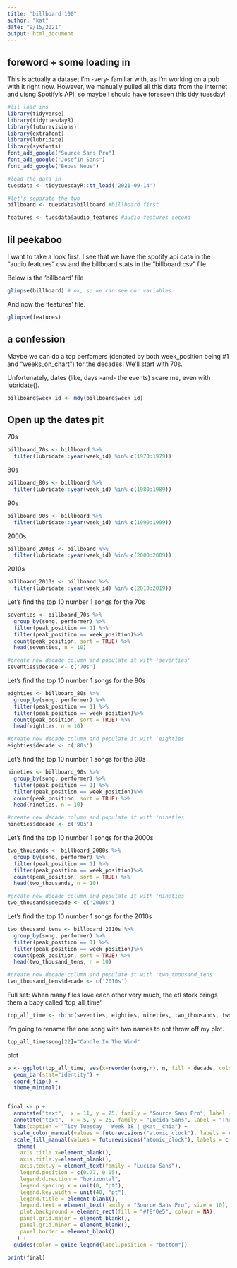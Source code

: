 ```yaml
---
title: "billboard 100"
author: "kat"
date: "9/15/2021"
output: html_document
---
```


## foreword + some loading in

This is actually a dataset I'm -very- familiar with, as I'm working on a pub with it right now. However, we manually pulled all this data from the internet and uisng Spotify's API, so maybe I should have foreseen this tidy tuesday!

```r
#lil load ins
library(tidyverse)
library(tidytuesdayR)
library(futurevisions)
library(extrafont)
library(lubridate)
library(sysfonts)
font_add_google("Source Sans Pro")
font_add_google("Josefin Sans")
font_add_google("Bebas Neue")

#load the data in
tuesdata <- tidytuesdayR::tt_load('2021-09-14')

#let's separate the two
billboard <- tuesdata$billboard #billboard first

features <- tuesdata$audio_features #audio features second
``` 

## lil peekaboo

I want to take a look first. I see that we have the spotify api data in the "audio features" csv and the billboard stats in the "billboard.csv" file. 

Below is the 'billboard' file
```r
glimpse(billboard) # ok, so we can see our variables
```

And now the 'features' file.
```r
glimpse(features)
```

## a confession

Maybe we can do a top perfomers (denoted by both week_position being #1 and "weeks_on_chart") for the decades! We'll start with 70s.

Unfortunately, dates (like, days -and- the events) scare me, even with lubridate().

```r
billboard$week_id <- mdy(billboard$week_id)
```

## Open up the dates pit
70s
```r
billboard_70s <- billboard %>%
  filter(lubridate::year(week_id) %in% c(1970:1979))
```

80s
```r
billboard_80s <- billboard %>%
  filter(lubridate::year(week_id) %in% c(1980:1989))
```

90s
```r
billboard_90s <- billboard %>%
  filter(lubridate::year(week_id) %in% c(1990:1999))
```

2000s
```r
billboard_2000s <- billboard %>%
  filter(lubridate::year(week_id) %in% c(2000:2009))
```

2010s
```r
billboard_2010s <- billboard %>%
  filter(lubridate::year(week_id) %in% c(2010:2019))
```

Let's find the top 10 number 1 songs for the 70s
```r
seventies <- billboard_70s %>%
  group_by(song, performer) %>%
  filter(peak_position == 1) %>%
  filter(peak_position == week_position)%>%
  count(peak_position, sort = TRUE) %>%
  head(seventies, n = 10)

#create new decade column and populate it with 'seventies'
seventies$decade <- c('70s') 
```


Let's find the top 10 number 1 songs for the 80s
```r
eighties <- billboard_80s %>%
  group_by(song, performer) %>%
  filter(peak_position == 1) %>%
  filter(peak_position == week_position)%>%
  count(peak_position, sort = TRUE) %>%
  head(eighties, n = 10)

#create new decade column and populate it with 'eighties'
eighties$decade <- c('80s') 
```

Let's find the top 10 number 1 songs for the 90s
```r
nineties <- billboard_90s %>%
  group_by(song, performer) %>%
  filter(peak_position == 1) %>%
  filter(peak_position == week_position)%>%
  count(peak_position, sort = TRUE) %>%
  head(nineties, n = 10)

#create new decade column and populate it with 'nineties'
nineties$decade <- c('90s') 
```


Let's find the top 10 number 1 songs for the 2000s
```r
two_thousands <- billboard_2000s %>%
  group_by(song, performer) %>%
  filter(peak_position == 1) %>%
  filter(peak_position == week_position)%>%
  count(peak_position, sort = TRUE) %>%
  head(two_thousands, n = 10)

#create new decade column and populate it with 'nineties'
two_thousands$decade <- c('2000s') 
```

Let's find the top 10 number 1 songs for the 2010s
```r
two_thousand_tens <- billboard_2010s %>%
  group_by(song, performer) %>%
  filter(peak_position == 1) %>%
  filter(peak_position == week_position)%>%
  count(peak_position, sort = TRUE) %>%
  head(two_thousand_tens, n = 10)

#create new decade column and populate it with 'two_thousand_tens'
two_thousand_tens$decade <- c('2010s') 
```


Full set:
When many files love each other very much, the etl stork brings them a baby called 'top_all_time'.
```r
top_all_time <- rbind(seventies, eighties, nineties, two_thousands, two_thousand_tens)
```

I'm going to rename the one song with two names to not throw off my plot.
```r
top_all_time$song[22]="Candle In The Wind"
```

plot
```r
p <- ggplot(top_all_time, aes(x=reorder(song,n), n, fill = decade, color = decade)) +
  geom_bar(stat="identity") +
  coord_flip() + 
  theme_minimal()


final <- p + 
  annotate("text",  x = 11, y = 25, family = "Source Sans Pro", label = "Billboard\n100's\nTop 10\n#1 Songs\nby Decade", hjust = 1, vjust = 0, colour = "black", size = 18, lineheight = 1) +
  annotate("text",  x = 5, y = 25, family = "Lucida Sans", label = "The top 10 songs that\n stayed at Number 1\n from the 1970s-2010s", hjust = 1, vjust = 0, colour = "#09283C", size = 6, lineheight = 1) +
  labs(caption = "Tidy Tuesday | Week 38 | @kat__chia") +
  scale_color_manual(values = futurevisions("atomic_clock"), labels = c("70s", "80s", "90s", "2000s", "2010s")) +
  scale_fill_manual(values = futurevisions("atomic_clock"), labels = c("70s", "80s", "90s", "2000s", "2010s")) +
   theme(
    axis.title.x=element_blank(),
    axis.title.y=element_blank(),
    axis.text.y = element_text(family = "Lucida Sans"),
    legend.position = c(0.77, 0.05),
    legend.direction = "horizontal",
    legend.spacing.x = unit(0, "pt"),
    legend.key.width = unit(40, "pt"),
    legend.title = element_blank(),
    legend.text = element_text(family = "Source Sans Pro", size = 10),
    plot.background = element_rect(fill = "#f8f0e5", colour = NA),
    panel.grid.major = element_blank(),
    panel.grid.minor = element_blank(),
    panel.border = element_blank()
   ) +
  guides(color = guide_legend(label.position = "bottom")) 

print(final)
```

